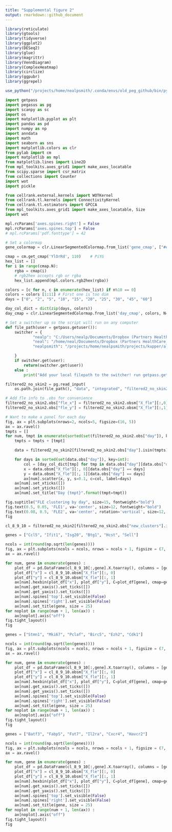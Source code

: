 ---
title: "Supplemental figure 2"
output: rmarkdown::github_document
---

```{r message=FALSE}
library(reticulate)
library(gtools)
library(tidyverse)
library(ggplot2)
library(DESeq2)
library(glue)
library(magrittr)
library(VennDiagram)
library(ComplexHeatmap)
library(circlize)
library(ggpubr)
library(ggrepel)

use_python("/projects/home/nealpsmith/.conda/envs/old_peg_github/bin/python")
```


```{python message=FALSE}
import getpass
import pegasus as pg
import scanpy as sc
import os
import matplotlib.pyplot as plt
import pandas as pd
import numpy as np
import anndata
import math
import seaborn as sns
import matplotlib.colors as clr
from pylab import cm
import matplotlib as mpl
from matplotlib.lines import Line2D
from mpl_toolkits.axes_grid1 import make_axes_locatable
from scipy.sparse import csr_matrix
from collections import Counter
import wot
import pickle

from cellrank.external.kernels import WOTKernel
from cellrank.tl.kernels import ConnectivityKernel
from cellrank.tl.estimators import GPCCA
from mpl_toolkits.axes_grid1 import make_axes_locatable, Size
import wot

mpl.rcParams['axes.spines.right'] = False
mpl.rcParams['axes.spines.top'] = False
# mpl.rcParams['pdf.fonttype'] = 42

# Set a colormap
gene_colormap = clr.LinearSegmentedColormap.from_list('gene_cmap', ["#e0e0e1", '#4576b8', '#02024a'], N=200)

cmap = cm.get_cmap('YlOrRd', 110)    # PiYG
hex_list = []
for i in range(cmap.N):
    rgba = cmap(i)
    # rgb2hex accepts rgb or rgba
    hex_list.append(mpl.colors.rgb2hex(rgba))

colors = [c for n, c in enumerate(hex_list) if n%10 == 0]
colors = colors [1:11] # First one is too dim
days = ["0", "2", "5", "10", "15", "20", "25", "30", "45", "60"]

day_col_dict = dict(zip(days, colors))
day_cmap = clr.LinearSegmentedColormap.from_list('day_cmap', colors, N=len(colors))

# Set a switcher up so the script will run on any computer
def file_path(user = getpass.getuser()):
    switcher = {
            "nealp": "C:/Users/nealp/Documents/Dropbox (Partners HealthCare)/Chloe&Mazen/Collaborator_projects/Kupper_TRM/neal_analysis/all_data_analysis",
            "neal": "/home/neal/Documents/Dropbox (Partners HealthCare)/Chloe&Mazen/Collaborator_projects/Kupper_TRM/neal_analysis/all_data_analysis",
            "nealpsmith": "/projects/home/nealpsmith/projects/kupper/all_data_analysis"

    }
    if switcher.get(user):
        return(switcher.get(user))
    else :
        print("Add your local filepath to the switcher! run getpass.getuser() to get your ID")

filtered2_no_skin2 = pg.read_input(
    os.path.join(file_path(), "data", "integrated", "filtered2_no_skin2_harmonized_with_subclust.h5ad"))

```


```{python fig_S3A}

# Add fle info to .obs for convenience
filtered2_no_skin2.obs["fle_x"] = filtered2_no_skin2.obsm["X_fle"][:,0]
filtered2_no_skin2.obs["fle_y"] = filtered2_no_skin2.obsm["X_fle"][:,1]

# Want to make a panel for each day
fig, ax = plt.subplots(nrows=2, ncols=5, figsize=(16, 5))
ax = ax.ravel()
tmpts = []
for num, tmpt in enumerate(sorted(set(filtered2_no_skin2.obs["day"]), key=int)):
    tmpts = tmpts + [tmpt]

    data = filtered2_no_skin2[filtered2_no_skin2.obs["day"].isin(tmpts)]

    for days in sorted(set(data.obs["day"]), key=int):
        col = [day_col_dict[tmp] for tmp in data.obs["day"][data.obs["day"] == days]]
        x = data.obsm["X_fle"][:, 0][data.obs["day"] == days]
        y = data.obsm["X_fle"][:, 1][data.obs["day"] == days]
        ax[num].scatter(x, y, s=0.1, c=col, label=days)
    ax[num].set_xticks([])
    ax[num].set_yticks([])
    ax[num].set_title("Day {tmpt}".format(tmpt=tmpt))

fig.suptitle("FLE clustering by day", size=15, fontweight="bold")
fig.text(0.5, 0.05, 'FLE1', va='center', size=12, fontweight="bold")
fig.text(0.08, 0.5, 'FLE2', va='center', rotation='vertical', size=12, fontweight="bold")
fig

```



```{python fig_S3C_cl8}

cl_8_9_10 = filtered2_no_skin2[filtered2_no_skin2.obs["new_clusters"].isin(["8", "9", "10"])]

genes = ["Ccl5", "Ifit1", "Isg20", "Btg1", "Hcst", "Sell"]

ncols = int(round(np.sqrt(len(genes))))
fig, ax = plt.subplots(ncols = ncols, nrows = ncols + 1, figsize = (7, 10))
ax = ax.ravel()

for num, gene in enumerate(genes) :
    plot_df = pd.DataFrame(cl_8_9_10[:,gene].X.toarray(), columns = [gene], index = cl_8_9_10.obs_names)
    plot_df["x"] = cl_8_9_10.obsm["X_fle"][:, 0]
    plot_df["y"] = cl_8_9_10.obsm["X_fle"][:, 1]
    ax[num].hexbin(plot_df["x"], plot_df["y"], C=plot_df[gene], cmap=gene_colormap, gridsize=250)
    ax[num].get_xaxis().set_ticks([])
    ax[num].get_yaxis().set_ticks([])
    ax[num].spines['top'].set_visible(False)
    ax[num].spines['right'].set_visible(False)
    ax[num].set_title(gene, size = 25)
for noplot in range(num + 1, len(ax)) :
    ax[noplot].axis("off")
fig.tight_layout()
fig

```


```{python fig_S3C_cl9}

genes = ["Stmn1", "Mki67", "Pclaf", "Birc5", "Ezh2", "Cdk1"]

ncols = int(round(np.sqrt(len(genes))))
fig, ax = plt.subplots(ncols = ncols, nrows = ncols + 1, figsize = (7, 10))
ax = ax.ravel()

for num, gene in enumerate(genes) :
    plot_df = pd.DataFrame(cl_8_9_10[:,gene].X.toarray(), columns = [gene], index = cl_8_9_10.obs_names)
    plot_df["x"] = cl_8_9_10.obsm["X_fle"][:, 0]
    plot_df["y"] = cl_8_9_10.obsm["X_fle"][:, 1]
    ax[num].hexbin(plot_df["x"], plot_df["y"], C=plot_df[gene], cmap=gene_colormap, gridsize=250)
    ax[num].get_xaxis().set_ticks([])
    ax[num].get_yaxis().set_ticks([])
    ax[num].spines['top'].set_visible(False)
    ax[num].spines['right'].set_visible(False)
    ax[num].set_title(gene, size = 25)
for noplot in range(num + 1, len(ax)) :
    ax[noplot].axis("off")
fig.tight_layout()
fig

```


```{python fig_S3C_cl10}

genes = ["Batf3", "Fabp5", "Fut7", "Il2ra", "Cxcr4", "Havcr2"]

ncols = int(round(np.sqrt(len(genes))))
fig, ax = plt.subplots(ncols = ncols, nrows = ncols + 1, figsize = (7, 10))
ax = ax.ravel()

for num, gene in enumerate(genes) :
    plot_df = pd.DataFrame(cl_8_9_10[:,gene].X.toarray(), columns = [gene], index = cl_8_9_10.obs_names)
    plot_df["x"] = cl_8_9_10.obsm["X_fle"][:, 0]
    plot_df["y"] = cl_8_9_10.obsm["X_fle"][:, 1]
    ax[num].hexbin(plot_df["x"], plot_df["y"], C=plot_df[gene], cmap=gene_colormap, gridsize=250)
    ax[num].get_xaxis().set_ticks([])
    ax[num].get_yaxis().set_ticks([])
    ax[num].spines['top'].set_visible(False)
    ax[num].spines['right'].set_visible(False)
    ax[num].set_title(gene, size = 25)
for noplot in range(num + 1, len(ax)) :
    ax[noplot].axis("off")
fig.tight_layout()
fig

```
